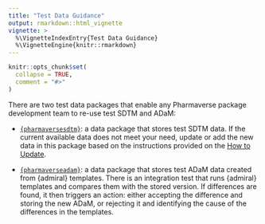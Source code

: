 ```yaml
---
title: "Test Data Guidance"
output: rmarkdown::html_vignette
vignette: >
  %\VignetteIndexEntry{Test Data Guidance}
  %\VignetteEngine{knitr::rmarkdown}
---
```


```r
knitr::opts_chunk$set(
  collapse = TRUE,
  comment = "#>"
)
```

There are two test data packages that enable any Pharmaverse package development team to re-use test SDTM and ADaM: 

- [`{pharmaversesdtm}`](https://github.com/pharmaverse/pharmaversesdtm): a data package that stores test SDTM data. If the current available data does not meet your need, update or add the new data in this package based on the instructions provided on the [How to Update](https://pharmaverse.github.io/pharmaversesdtm/cran-release/).

- [`{pharmaverseadam}`](https://github.com/pharmaverse/pharmaverseadam): a data package that stores test ADaM data created from {admiral} templates. There is an integration test that runs {admiral} templates and compares them with the stored version. If differences are found, it then triggers an action: either accepting the difference and storing the new ADaM, or rejecting it and identifying the cause of the differences in the templates.
